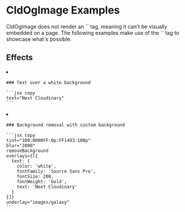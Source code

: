 


<Head>
  <title>CldOgImage Examples - Next Cloudinary</title>
  <meta name="og:title" content="CldOgImage Examples - Next Cloudinary" />
  <meta name="og:url" content={`https://next.cloudinary.dev/cldogimage/examples`} />
</Head>

<OgImage
  title="CldOgImage Examples"
  twitterTitle="CldOgImage Examples"
/>

# CldOgImage Examples

<Callout emoji={false}>
  CldOgImage does not render an `<img>` tag, meaning it can't be visually embedded on a page. The following examples make use of the `<CldImage>` tag to showcase what's possible.
</Callout>

## Effects

<ImageGrid columns={1}>
  <li>
    <CldImage
      width={OG_IMAGE_WIDTH}
      height={OG_IMAGE_HEIGHT}
      crop="fill"
      gravity="auto"
      src={`${process.env.IMAGES_DIRECTORY}/white`}
      sizes="100vw"
      text="Next Cloudinary"
      alt="Next Cloudinary"
    />

    ### Text over a white background

    ```jsx copy
    text="Next Cloudinary"
    ```
  </li>
  <li>
    <CldImage
      width={OG_IMAGE_WIDTH}
      height={OG_IMAGE_HEIGHT}
      crop="fill"
      gravity="auto"
      src={`${process.env.IMAGES_DIRECTORY}/turtle`}
      tint="100:0000FF:0p:FF1493:100p"
      blur="2000"
      removeBackground
      overlays={[{
        text: {
          color: 'white',
          fontFamily: 'Source Sans Pro',
          fontSize: 200,
          fontWeight: 'bold',
          text: 'Next Cloudinary'
        }
      }]}
      underlay="images/galaxy"
      alt="Next Cloudinary on a Galaxy"
    />

    ### Background removal with custom background

    ```jsx copy
    tint="100:0000FF:0p:FF1493:100p"
    blur="2000"
    removeBackground
    overlays={[{
      text: {
        color: 'white',
        fontFamily: 'Source Sans Pro',
        fontSize: 200,
        fontWeight: 'bold',
        text: 'Next Cloudinary'
      }
    }]}
    underlay="images/galaxy"
    ```
  </li>
</ImageGrid>




